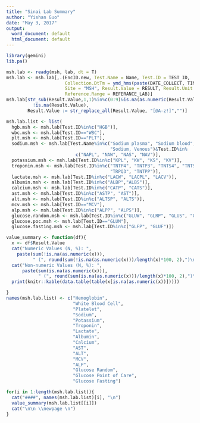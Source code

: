 ```yaml
---
title: "Sinai Lab Summary"
author: "Yishan Guo"
date: "May 3, 2017"
output:
  word_document: default
  html_document: default
---
```


```r
library(gemini)
lib.pa()

msh.lab <- readg(msh, lab, dt = T)
msh.lab <- msh.lab[,.(EncID.new, Test.Name = Name, Test.ID = TEST_ID, 
                      Collection.DtTm = ymd_hms(paste(DATE_COLLECT, TIME_COLLECT)),
                      Site = "MSH", Result.Value = RESULT, Result.Unit = UNITES,
                      Reference.Range = REFERANCE_LAB)]
msh.lab[str_sub(Result.Value,1,1)%in%c(0:9)&is.na(as.numeric(Result.Value))&
          !is.na(Result.Value),
        Result.Value := str_replace_all(Result.Value, "[@A-z!]","")]

msh.lab.list <- list(
  hgb.msh <- msh.lab[Test.ID%in%c("HGB")],
  wbc.msh <- msh.lab[Test.ID=="WBC"],
  plt.msh <- msh.lab[Test.ID=="PLT"],
  sodium.msh <- msh.lab[Test.Name%in%c("Sodium plasma", "Sodium blood", "Sodium serum",
                                       "Sodium, Venous")&Test.ID%in%
                          c("NAPL", "NAW", "NAS", "NAV")],
  potassium.msh <- msh.lab[Test.ID%in%c("KPL", "KW", "KS", "KV")],
  troponin.msh <- msh.lab[Test.ID%in%c("TNTP4", "TNTP3", "TNTS4", "TNTS3", "TNTQ4", "TNTQ3",
                                       "TRPQ3", "TNTPP")],
  lactate.msh <- msh.lab[Test.ID%in%c("LACW", "LACPL", "LACV")],
  albumin.msh <- msh.lab[Test.ID%in%c("ALBP","ALBS")],
  calcium.msh <- msh.lab[Test.ID%in%c("CATP", "CATS")],
  ast.msh <- msh.lab[Test.ID%in%c("ASTP", "AST")],
  alt.msh <- msh.lab[Test.ID%in%c("ALTSP", "ALTS")],
  mcv.msh <- msh.lab[Test.ID=="MCV"],
  alp.msh <- msh.lab[Test.ID%in%c("ALPP", "ALPS")],
  glucose.random.msh <- msh.lab[Test.ID%in%c("GLUW", "GLRP", "GLUS", "GLUV")],
  glucose.poc.msh <- msh.lab[Test.ID=="GLUM"],
  glucose.fasting.msh <- msh.lab[Test.ID%in%c("GLFP", "GLUF")])

value_summary <- function(df){
  x <- df$Result.Value
  cat("Numeric Values (N, %): ", 
    paste(sum(!is.na(as.numeric(x))),
          " (", round(sum(!is.na(as.numeric(x)))/length(x)*100, 2),")\n", sep = ""))
  cat("Non-numeric Values (N, %): ", 
      paste(sum(is.na(as.numeric(x))),
            " (", round(sum(is.na(as.numeric(x)))/length(x)*100, 2),")\n", sep = ""))
  print(knitr::kable(data.table(table(x[is.na(as.numeric(x))]))))

}
names(msh.lab.list) <- c("Hemoglobin",
                         "White Blood Cell",
                         "Platelet",
                         "Sodium",
                         "Potassium",
                         "Troponin",
                         "Lactate",
                         "Albumin",
                         "Calcium",
                         "AST",
                         "ALT",
                         "MCV",
                         "ALP",
                         "Glucose Random",
                         "Glucose Point of Care",
                         "Glucose Fasting")

```



```r
for(i in 1:length(msh.lab.list)){
  cat("####", names(msh.lab.list)[i], "\n")
  value_summary(msh.lab.list[[i]])
  cat("\n\n \\newpage \n")
}
```
